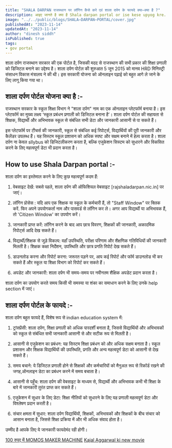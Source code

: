 ```yaml
---
title: "SHALA DARPAN राजस्थान पर लॉगिन कैसे करे एवं शाला दर्पण के फायदे क्या–क्या है ?"
description: आइए जानते है क्या है Shala darpan portal or ise kese upyog kre.
image: "../../public/blogs/SHALA–DARPAN–PORTAL/cover.jpg"
publishedAt: "2023-11-14"
updatedAt: "2023-11-14"
author: "dinesh siddh"
isPublished: true
tags: 
- gov portal
---
```


शाला दर्पण राजस्थान सरकार की एक पोर्टल है, जिसकी मदद से राजस्थान की सभी प्रकार की शिक्षा प्रणाली को डिजिटल बनाने का उद्देश्य है। शाला दर्पण पोर्टल की शुरुआत 5 जून 2015 को मानव HRD मिनिस्ट्री संसाधन विकास मंत्रालय ने की थी। इस सरकारी योजना को ऑनलाइन पढ़ाई को बहुत आगे ले जाने के लिए लागू किया गया था। 

## शाला दर्पण पोर्टल योजना क्या है :- 
राजस्थान सरकार के स्कूल शिक्षा विभाग ने "शाला दर्पण" नाम का एक ऑनलाइन प्लेटफॉर्म बनाया है। इस प्लेटफॉर्म का मुख्य लक्ष्य ‘स्कूल प्रबंधन प्रणाली को डिजिटल बनाना है’। शाला दर्पण पोर्टल की सहायता से शिक्षक, विद्यार्थी और अभिभावक स्कूल से संबंधित सभी डेटा और जानकारी आसानी से पा सकते हैं।

इस प्लेटफॉर्म पर टीचर्स की जानकारी, स्कूल से संबंधित कई रिपोर्ट्स, विद्यार्थियों की पूरी जानकारी और कैलेंडर उपलब्ध हैं। यह सिस्टम स्कूल प्रशासन को अधिक स्पष्ट और सक्षम बनाने में हेल्प करता है। शाला दर्पण ना केवल sllybus को डिजिटलीकरण करता है, बल्कि एजुकेशन सिस्टम को सुधारने और विकसित करने के लिए महत्वपूर्ण डेटा भी प्रदान करता है।

## How to use Shala Darpan portal :- 
शाला दर्पण का इस्तेमाल करने के लिए कुछ महत्वपूर्ण कदम हैं:

1. वेबसाइट देखें: सबसे पहले, शाला दर्पण की ऑफिशियल वेबसाइट [rajshaladarpan.nic.in] पर जाएं।

2. लॉगिन प्रोसेस : यदि आप एक शिक्षक या स्कूल के कर्मचारी हैं, तो "Staff Window" पर क्लिक करें. फिर अपने उपयोगकर्ता नाम और पासवर्ड से लॉगिन कर ले। अगर आप विद्यार्थी या अभिभावक हैं, तो 'Citizen Window' का उपयोग करें।

3. जानकारी प्राप्त करें: लॉगिन करने के बाद आप छात्र विवरण, शिक्षकों की जानकारी, अकादमिक रिपोर्ट्स आदि देख सकते हैं।

4. विद्यार्थी/शिक्षक से जुड़े विकल्प: वहाँ उपस्थिति, परीक्षा परिणाम और शैक्षणिक गतिविधियों की जानकारी मिलती है। शिक्षक कक्षा निर्देशन, उपस्थिति और छात्र प्रगति रिपोर्ट देख सकते हैं।

5. डाउनलोड करना और रिपोर्ट करना: जरूरत पड़ने पर, आप कई रिपोर्ट और फॉर्म डाउनलोड भी कर सकते हैं और स्कूल या शिक्षा विभाग को रिपोर्ट कर सकते हैं।

6. अपडेट और जानकारी: शाला दर्पण भी समय-समय पर नवीनतम शैक्षिक अपडेट प्रदान करता है।

शाला दर्पण का उपयोग करते समय किसी भी समस्या या शंका का समाधान करने के लिए उनके help section में जाएं। 

## शाला दर्पण पोर्टल के फायदे :- 
शाला दर्पण बहुत फायदे हैं, विशेष रूप से indian education system में:

1. ट्रांसप्रेंसी: शाला दर्पण, शिक्षा प्रणाली को अधिक पारदर्शी बनाता है, जिससे विद्यार्थियों और अभिभावकों को स्कूल से संबंधित सभी जानकारी आसानी से और सटीक रूप से मिलती है।

2. आसानी से एजुकेशन का प्रबंधन: यह सिस्टम शिक्षा प्रबंधन को और अधिक सक्षम बनाता है। स्कूल प्रशासन और शिक्षक विद्यार्थियों की उपस्थिति, प्रगति और अन्य महत्वपूर्ण डेटा को आसानी से देख सकते हैं।

3. समय बचाने: ये डिजिटल प्रणाली होने से शिक्षकों और कर्मचारियों को मैनुअल रूप से रिकॉर्ड रखने की जगह,ऑनलाइन डेटा का प्रबंधन करने में समय बचाता है।

4. आसानी से पहुँच: शाला दर्पण की वेबसाइट के माध्यम से, विद्यार्थी और अभिभावक कभी भी शिक्षा के बारे में जानकारी  तुरंत प्राप्त कर सकते हैं।

5. एजुकेशन में सुधार के लिए डेटा: शिक्षा नीतियों को सुधारने के लिए यह प्रणाली महत्वपूर्ण डेटा और विश्लेषण प्रदान करती है।

6. संचार क्षमता में सुधार: शाला दर्पण विद्यार्थियों, शिक्षकों, अभिभावकों और शिक्षकों के बीच संचार को आसान बनाता है, जिससे शिक्षा प्रक्रिया में और भी अधिक संवाद होता है।

उम्मीद है आपके लिए ये जानकारी फायदेमंद रही होगी।

[100 रुपए में MOMOS MAKER MACHINE](https://hindihighlights.in/blogs/momos-maker-machine)
[Kajal Aggarwal ki new movie](https://hindihighlights.in/blogs/styabhama-movie-teaser)